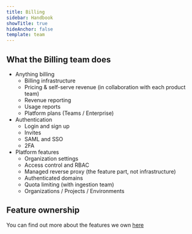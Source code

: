 ```yaml
---
title: Billing
sidebar: Handbook
showTitle: true
hideAnchor: false
template: team
---
```


## What the Billing team does
 
- Anything billing
  - Billing infrastructure
  - Pricing & self-serve revenue (in collaboration with each product team)
  - Revenue reporting
  - Usage reports
  - Platform plans (Teams / Enterprise)
- Authentication
    - Login and sign up
    - Invites
    - SAML and SSO
    - 2FA
- Platform features
    - Organization settings
    - Access control and RBAC
    - Managed reverse proxy (the feature part, not infrastructure)
    - Authenticated domains
    - Quota limiting (with ingestion team)
    - Organizations / Projects / Environments

## Feature ownership
You can find out more about the features we own [here](/handbook/engineering/feature-ownership)
